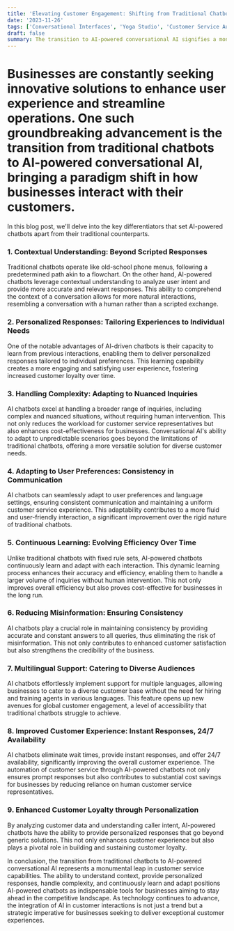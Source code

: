 ```yaml
---
title: 'Elevating Customer Engagement: Shifting from Traditional Chatbots to AI-Powered Chatbots'
date: '2023-11-26'
tags: ['Conversational Interfaces', 'Yoga Studio', 'Customer Service Automation', 'Chatbots']
draft: false
summary: The transition to AI-powered conversational AI signifies a monumental leap in customer service capabilities. From understanding context to offering personalized interactions and adapting to diverse needs, these chatbots are indispensable tools for businesses committed to delivering exceptional customer experiences in an increasingly competitive landscape. As technology advances, integrating AI in customer interactions is not merely a trend but a strategic imperative for businesses seeking to stay ahead.
---
```


# Businesses are constantly seeking innovative solutions to enhance user experience and streamline operations. One such groundbreaking advancement is the transition from traditional chatbots to AI-powered conversational AI, bringing a paradigm shift in how businesses interact with their customers.

In this blog post, we'll delve into the key differentiators that set AI-powered chatbots apart from their traditional counterparts.

### 1. **Contextual Understanding: Beyond Scripted Responses**
Traditional chatbots operate like old-school phone menus, following a predetermined path akin to a flowchart. On the other hand, AI-powered chatbots leverage contextual understanding to analyze user intent and provide more accurate and relevant responses. This ability to comprehend the context of a conversation allows for more natural interactions, resembling a conversation with a human rather than a scripted exchange.

### 2. **Personalized Responses: Tailoring Experiences to Individual Needs**
One of the notable advantages of AI-driven chatbots is their capacity to learn from previous interactions, enabling them to deliver personalized responses tailored to individual preferences. This learning capability creates a more engaging and satisfying user experience, fostering increased customer loyalty over time.

### 3. **Handling Complexity: Adapting to Nuanced Inquiries**
AI chatbots excel at handling a broader range of inquiries, including complex and nuanced situations, without requiring human intervention. This not only reduces the workload for customer service representatives but also enhances cost-effectiveness for businesses. Conversational AI's ability to adapt to unpredictable scenarios goes beyond the limitations of traditional chatbots, offering a more versatile solution for diverse customer needs.

### 4. **Adapting to User Preferences: Consistency in Communication**
AI chatbots can seamlessly adapt to user preferences and language settings, ensuring consistent communication and maintaining a uniform customer service experience. This adaptability contributes to a more fluid and user-friendly interaction, a significant improvement over the rigid nature of traditional chatbots.

### 5. **Continuous Learning: Evolving Efficiency Over Time**
Unlike traditional chatbots with fixed rule sets, AI-powered chatbots continuously learn and adapt with each interaction. This dynamic learning process enhances their accuracy and efficiency, enabling them to handle a larger volume of inquiries without human intervention. This not only improves overall efficiency but also proves cost-effective for businesses in the long run.

### 6. **Reducing Misinformation: Ensuring Consistency**
AI chatbots play a crucial role in maintaining consistency by providing accurate and constant answers to all queries, thus eliminating the risk of misinformation. This not only contributes to enhanced customer satisfaction but also strengthens the credibility of the business.

### 7. **Multilingual Support: Catering to Diverse Audiences**
AI chatbots effortlessly implement support for multiple languages, allowing businesses to cater to a diverse customer base without the need for hiring and training agents in various languages. This feature opens up new avenues for global customer engagement, a level of accessibility that traditional chatbots struggle to achieve.

### 8. **Improved Customer Experience: Instant Responses, 24/7 Availability**
AI chatbots eliminate wait times, provide instant responses, and offer 24/7 availability, significantly improving the overall customer experience. The automation of customer service through AI-powered chatbots not only ensures prompt responses but also contributes to substantial cost savings for businesses by reducing reliance on human customer service representatives.

### 9. **Enhanced Customer Loyalty through Personalization**
By analyzing customer data and understanding caller intent, AI-powered chatbots have the ability to provide personalized responses that go beyond generic solutions. This not only enhances customer experience but also plays a pivotal role in building and sustaining customer loyalty.

In conclusion, the transition from traditional chatbots to AI-powered conversational AI represents a monumental leap in customer service capabilities. The ability to understand context, provide personalized responses, handle complexity, and continuously learn and adapt positions AI-powered chatbots as indispensable tools for businesses aiming to stay ahead in the competitive landscape. As technology continues to advance, the integration of AI in customer interactions is not just a trend but a strategic imperative for businesses seeking to deliver exceptional customer experiences.